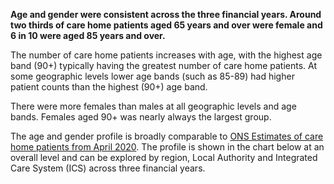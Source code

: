 __Age and gender were consistent across the three financial years. Around two thirds of care home patients aged 65 years and over were female and 6 in 10 were aged 85 years and over.__

The number of care home patients increases with age, with the highest age band (90+) typically having the greatest number of care home patients. At some geographic levels lower age bands (such as 85-89) had higher patient counts than the highest (90+) age band.   

There were more females than males at all geographic levels and age bands. Females aged 90+ was nearly always the largest group.

The age and gender profile is broadly comparable to [ONS Estimates of care home patients from April 2020](https://www.ons.gov.uk/peoplepopulationandcommunity/birthsdeathsandmarriages/deaths/adhocs/12215carehomeandnoncarehomepopulationsusedinthedeathsinvolvingcovid19inthecaresectorarticleenglandandwales). The profile is shown in the chart below at an overall level and can be explored by region, Local Authority and Integrated Care System (ICS) across three financial years.

